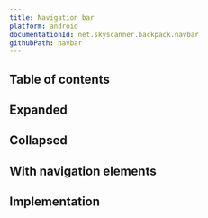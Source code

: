 ```yaml
---
title: Navigation bar
platform: android
documentationId: net.skyscanner.backpack.navbar
githubPath: navbar
---
```





## Table of contents

## Expanded

<AndroidComponentScreenshots
  lightMode={screenshotExpanded}
  darkMode={screenshotExpandedDm}
  altText="Android nav bar when expanded" />

## Collapsed

<AndroidComponentScreenshots
  lightMode={screenshotCollapsed}
  darkMode={screenshotCollapsedDm}
  altText="Android nav bar when collapsed" />

## With navigation elements

<AndroidComponentScreenshots
  lightMode={screenshotNavigation}
  darkMode={screenshotNavigationDm}
  altText="Android nav bar with navigation elements" />

## Implementation

<Readme />
